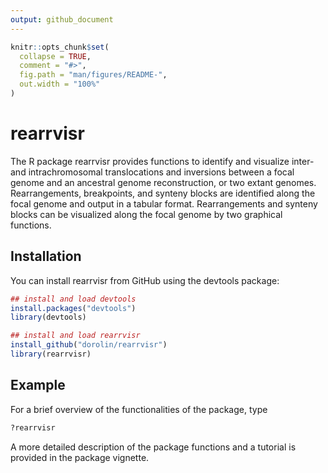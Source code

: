 ```yaml
---
output: github_document
---
```


<!-- README.md is generated from README.Rmd. Please edit that file -->

```r
knitr::opts_chunk$set(
  collapse = TRUE,
  comment = "#>",
  fig.path = "man/figures/README-",
  out.width = "100%"
)
```
# rearrvisr

The R package rearrvisr provides functions to identify and visualize inter- and
intrachromosomal translocations and inversions between a focal genome and an
ancestral genome reconstruction, or two extant genomes. Rearrangements,
breakpoints, and synteny blocks are identified along the focal genome and output
in a tabular format. Rearrangements and synteny blocks can be visualized along
the focal genome by two graphical functions.


## Installation

You can install rearrvisr from GitHub using the devtools package:

``` r
## install and load devtools
install.packages("devtools")
library(devtools)

## install and load rearrvisr
install_github("dorolin/rearrvisr")
library(rearrvisr)
```

## Example

For a brief overview of the functionalities of the package, type

```r
?rearrvisr
```

A more detailed description of the package functions and a tutorial is provided in the package vignette.
